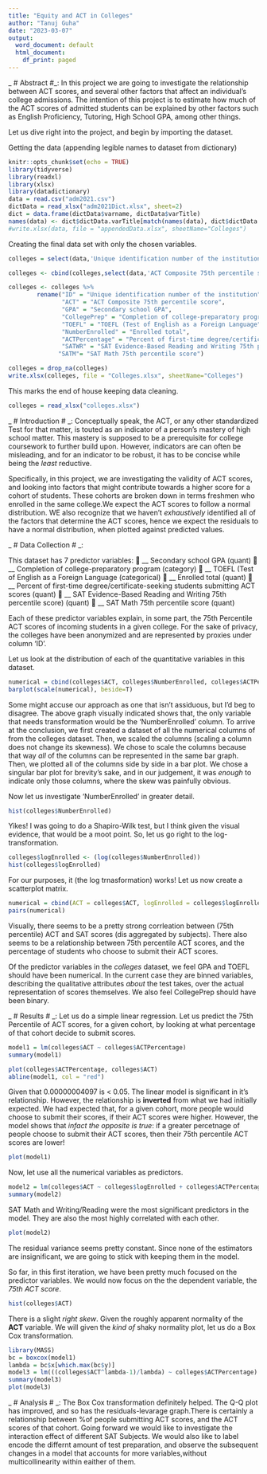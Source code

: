 ```yaml
---
title: "Equity and ACT in Colleges"
author: "Tanuj Guha"
date: "2023-03-07"
output:
  word_document: default
  html_document:
    df_print: paged
---
```


_ # Abstract #_: In this project we are going to investigate the relationship between ACT scores, and several other factors that affect an individual's college admissions. The intention of this project is to estimate how much of the ACT scores of admitted students can be explained by other factors such as English Proficiency, Tutoring, High School GPA, among other things. 

Let us dive right into the project, and begin by importing the dataset.

Getting the data (appending legible names to dataset from dictionary)

```r
knitr::opts_chunk$set(echo = TRUE)
library(tidyverse)
library(readxl)
library(xlsx)
library(datadictionary)
data = read.csv("adm2021.csv")
dictData = read_xlsx("adm2021Dict.xlsx", sheet=2)
dict = data.frame(dictData$varname, dictData$varTitle)
names(data) <- dict$dictData.varTitle[match(names(data), dict$dictData.varname)]
#write.xlsx(data, file = "appendedData.xlsx", sheetName="Colleges")
```

Creating the final data set with only the chosen variables. 

```r
colleges = select(data,'Unique identification number of the institution')

colleges <- cbind(colleges,select(data,'ACT Composite 75th percentile score'),select(data,'Secondary school GPA'),select(data,'Completion of college-preparatory program'),select(data,'TOEFL (Test of English as a Foreign Language'),select(data,'Enrolled total'),select(data,'Percent of first-time degree/certificate-seeking students submitting ACT scores'),select(data,'SAT Evidence-Based Reading and Writing 75th percentile score'),select(data,'SAT Math 75th percentile score'))

colleges <- colleges %>% 
        rename("ID" = "Unique identification number of the institution",
               "ACT" = "ACT Composite 75th percentile score",
               "GPA" = "Secondary school GPA",
               "CollegePrep" = "Completion of college-preparatory program",
               "TOEFL" = "TOEFL (Test of English as a Foreign Language",
               "NumberEnrolled" = "Enrolled total",
               "ACTPercentage" = "Percent of first-time degree/certificate-seeking students submitting ACT scores",
               "SATWR" = "SAT Evidence-Based Reading and Writing 75th percentile score",
              "SATM"= "SAT Math 75th percentile score")

colleges = drop_na(colleges)
write.xlsx(colleges, file = "Colleges.xlsx", sheetName="Colleges")
```

This marks the end of house keeping data cleaning. 
 
```r
colleges = read_xlsx("colleges.xlsx")
```

_ # Introduction # _: 
Conceptually speak, the ACT, or any other standardized Test for that matter, is touted as an indicator of a person's mastery of high school matter. This mastery is supposed to be a prerequisite for college coursework to further build upon. However, indicators are can often be misleading, and for an indicator to be robust, it has to be concise while being the _least_ reductive.


Specifically, in this project, we are investigating the validity of ACT scores, and looking into factors that might contribute towards a higher score for a cohort of students. These cohorts are broken down in terms freshmen who enrolled in the same college.We expect the ACT scores to follow a normal distribution. WE also recognize that we haven't _exhaustively_ identified all of the factors that determine the ACT scores, hence we expect the residuals to have a normal distribution, when plotted against predicted values. 

_ # Data Collection # _: 

This dataset has 7 predictor variables:
	__ Secondary school GPA (quant)
	__ Completion of college-preparatory program (category)
	__ TOEFL (Test of English as a Foreign Language (categorical)
	__ Enrolled total (quant)
	__ Percent of first-time degree/certificate-seeking students submitting ACT scores (quant)
	__ SAT Evidence-Based Reading and Writing 75th percentile score) (quant)
	__ SAT Math 75th percentile score (quant)

Each of these predictor variables explain, in some part, the 75th Percentile ACT scores of incoming students in a given college. For the sake of privacy, the colleges have been anonymized and are represented by proxies under column 'ID'.

Let us look at the distribution of each of the quantitative variables in this dataset. 

```r
numerical = cbind(colleges$ACT, colleges$NumberEnrolled, colleges$ACTPercentage, colleges$SATM, colleges$SATWR)
barplot(scale(numerical), beside=T)
```

Some might accuse our approach as one that isn't assiduous, but I'd beg to disagree. The above graph visually indicated shows that, the only variable that needs transformation would be the 'NumberEnrolled' column. To arrive at the conclusion, we first created a dataset of all the numerical columns of from the colleges dataset. Then, we scaled the columns (scaling a column does not change its skewness). We chose to scale the columns because that way _all_ of the columns can be represented in the same bar graph. Then, we plotted all of the columns side by side in a bar plot. We chose a singular bar plot for brevity's sake, and in our judgement, it was _enough_ to indicate only those columns, where the skew was painfully obvious. 

Now let us investigate 'NumberEnrolled' in greater detail. 

```r
hist(colleges$NumberEnrolled)
```

Yikes! I was going to do a Shapiro-Wilk test, but I think given the visual evidence, that would be a moot point. So, let us go right to the log-transformation. 

```r
colleges$logEnrolled <- (log(colleges$NumberEnrolled))
hist(colleges$logEnrolled)
```

For our purposes, it (the log trnasformation) works!
Let us now create a scatterplot matrix. 

```r
numerical = cbind(ACT = colleges$ACT, logEnrolled = colleges$logEnrolled, ACTPercentage = colleges$ACTPercentage, SATM = colleges$SATM, SATWR = colleges$SATWR)
pairs(numerical)
```

Visually, there seems to be a pretty strong corrleation between (75th percentile) ACT and SAT scores (dis aggregated by subjects). There also seems to be a relationship between 75th percentile ACT scores, and the percentage of students who choose to submit their ACT scores.

Of the predictor variables in the _colleges_ dataset, we feel GPA and TOEFL should have been numerical. In the current case they are binned variables, describing the qualitative attributes _about_ the test takes, over the actual representation of scores themselves. We also feel CollegePrep should have been binary. 

_ # Results # _: Let us do a simple linear regression. Let us predict the 75th Percentile of ACT scores, for a given cohort, by looking at what percentage of that cohort decide to submit scores.


```r
model1 = lm(colleges$ACT ~ colleges$ACTPercentage)
summary(model1)
```
```r
plot(colleges$ACTPercentage, colleges$ACT)
abline(model1, col = "red")    
```

Given that 0.00000004097 is < 0.05. The linear model is significant in it's relationship. However, the relationship is __inverted__ from what we had initially expected. We had expected that, for a given cohort, more people would choose to submit their scores, if their ACT scores were higher. However, the model shows that _infact the opposite is true_: if a greater percetnage of people choose to submit their ACT scores, then their 75th percentile ACT scores are lower! 
  
```r
plot(model1)
```

Now, let use all the numerical variables as predictors.

```r
model2 = lm(colleges$ACT ~ colleges$logEnrolled + colleges$ACTPercentage + colleges$SATWR + colleges$SATM)
summary(model2)
```
SAT Math and Writing/Reading were the most significant predictors in the model. They are also the most highly correlated with each other. 

```r
plot(model2)
```

The residual variance seems pretty constant. Since none of the estimators are insignificant, we are going to stick with keeping them in the model. 

So far, in this first iteration, we have been pretty much focused on the predictor variables. We would now focus on the the dependent variable, the _75th ACT score_.

```r
hist(colleges$ACT)
```

There is a slight _right skew_. Given the roughly apparent normality of the __ACT__ variable. We will given the _kind of_ shaky normality plot, let us do a Box Cox transformation. 

```r
library(MASS)
bc = boxcox(model1)
lambda = bc$x[which.max(bc$y)]
model3 = lm(((colleges$ACT^lambda-1)/lambda) ~ colleges$ACTPercentage)
summary(model3)
plot(model3)
```


_ # Analysis # _: The Box Cox transformation definitely helped. The Q-Q plot has improved, and so has the residuals-levarage graph.There is certainly a relationship between %of people submitting ACT scores, and the ACT scores of that cohort. Going forward we would like to investigate the interaction effect of different SAT Subjects. We would also like to label encode the differnt amount of test preparation, and observe the subsequent changes in a model that accounts for more variables,without multicollinearity within eaither of them. 
